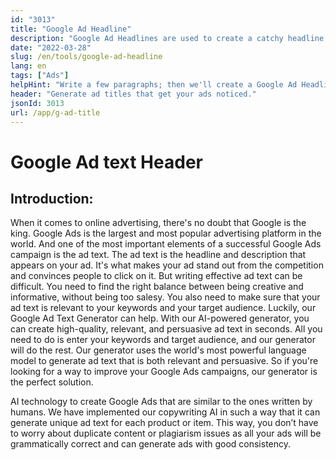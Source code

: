 ```yaml
---
id: "3013"
title: "Google Ad Headline"
description: "Google Ad Headlines are used to create a catchy headline for your Google Ad."
date: "2022-03-28"
slug: /en/tools/google-ad-headline
lang: en
tags: ["Ads"]
helpHint: "Write a few paragraphs; then we'll create a Google Ad Headline for the given text."
header: "Generate ad titles that get your ads noticed."
jsonId: 3013
url: /app/g-ad-title
---
```


# Google Ad text Header

## Introduction:

When it comes to online advertising, there's no doubt that Google is the king. Google Ads is the largest and most popular advertising platform in the world. And one of the most important elements of a successful Google Ads campaign is the ad text. The ad text is the headline and description that appears on your ad. It's what makes your ad stand out from the competition and convinces people to click on it. But writing effective ad text can be difficult. You need to find the right balance between being creative and informative, without being too salesy. You also need to make sure that your ad text is relevant to your keywords and your target audience. Luckily, our Google Ad Text Generator can help. With our AI-powered generator, you can create high-quality, relevant, and persuasive ad text in seconds. All you need to do is enter your keywords and target audience, and our generator will do the rest. Our generator uses the world's most powerful language model to generate ad text that is both relevant and persuasive. So if you're looking for a way to improve your Google Ads campaigns, our generator is the perfect solution.

AI technology to create Google Ads that are similar to the ones written by humans. We have implemented our copywriting AI in such a way that it can generate unique ad text for each product or item. This way, you don’t have to worry about duplicate content or plagiarism issues as all your ads will be grammatically correct and can generate ads with good consistency.
